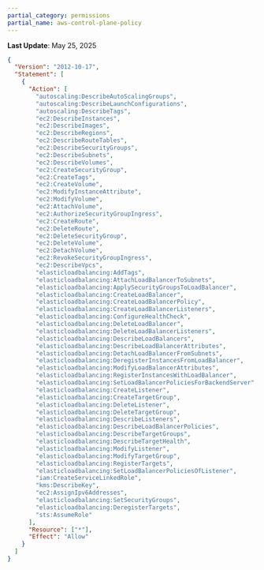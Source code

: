 ```yaml
---
partial_category: permissions
partial_name: aws-control-plane-policy
---
```

**Last Update**: May 25, 2025

```json
{
  "Version": "2012-10-17",
  "Statement": [
    {
      "Action": [
        "autoscaling:DescribeAutoScalingGroups",
        "autoscaling:DescribeLaunchConfigurations",
        "autoscaling:DescribeTags",
        "ec2:DescribeInstances",
        "ec2:DescribeImages",
        "ec2:DescribeRegions",
        "ec2:DescribeRouteTables",
        "ec2:DescribeSecurityGroups",
        "ec2:DescribeSubnets",
        "ec2:DescribeVolumes",
        "ec2:CreateSecurityGroup",
        "ec2:CreateTags",
        "ec2:CreateVolume",
        "ec2:ModifyInstanceAttribute",
        "ec2:ModifyVolume",
        "ec2:AttachVolume",
        "ec2:AuthorizeSecurityGroupIngress",
        "ec2:CreateRoute",
        "ec2:DeleteRoute",
        "ec2:DeleteSecurityGroup",
        "ec2:DeleteVolume",
        "ec2:DetachVolume",
        "ec2:RevokeSecurityGroupIngress",
        "ec2:DescribeVpcs",
        "elasticloadbalancing:AddTags",
        "elasticloadbalancing:AttachLoadBalancerToSubnets",
        "elasticloadbalancing:ApplySecurityGroupsToLoadBalancer",
        "elasticloadbalancing:CreateLoadBalancer",
        "elasticloadbalancing:CreateLoadBalancerPolicy",
        "elasticloadbalancing:CreateLoadBalancerListeners",
        "elasticloadbalancing:ConfigureHealthCheck",
        "elasticloadbalancing:DeleteLoadBalancer",
        "elasticloadbalancing:DeleteLoadBalancerListeners",
        "elasticloadbalancing:DescribeLoadBalancers",
        "elasticloadbalancing:DescribeLoadBalancerAttributes",
        "elasticloadbalancing:DetachLoadBalancerFromSubnets",
        "elasticloadbalancing:DeregisterInstancesFromLoadBalancer",
        "elasticloadbalancing:ModifyLoadBalancerAttributes",
        "elasticloadbalancing:RegisterInstancesWithLoadBalancer",
        "elasticloadbalancing:SetLoadBalancerPoliciesForBackendServer",
        "elasticloadbalancing:CreateListener",
        "elasticloadbalancing:CreateTargetGroup",
        "elasticloadbalancing:DeleteListener",
        "elasticloadbalancing:DeleteTargetGroup",
        "elasticloadbalancing:DescribeListeners",
        "elasticloadbalancing:DescribeLoadBalancerPolicies",
        "elasticloadbalancing:DescribeTargetGroups",
        "elasticloadbalancing:DescribeTargetHealth",
        "elasticloadbalancing:ModifyListener",
        "elasticloadbalancing:ModifyTargetGroup",
        "elasticloadbalancing:RegisterTargets",
        "elasticloadbalancing:SetLoadBalancerPoliciesOfListener",
        "iam:CreateServiceLinkedRole",
        "kms:DescribeKey",
        "ec2:AssignIpv6Addresses",
        "elasticloadbalancing:SetSecurityGroups",
        "elasticloadbalancing:DeregisterTargets",
        "sts:AssumeRole"
      ],
      "Resource": ["*"],
      "Effect": "Allow"
    }
  ]
}
```
